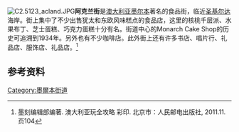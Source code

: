 [[File:C2.5123_acland.JPG|thumbnail]]'''阿克兰街'''是[[澳大利亚|澳大利亚]][[墨尔本|墨尔本]]著名的食品街，临近[[聖基爾達_(維多利亞州)|圣基尔达]]海岸。街上集中了不少出售犹太和东欧风味糕点的食品店，这里的核桃千层派、水果布丁、芝士蛋糕、巧克力蛋糕十分有名。街道中心的Monarch Cake Shop的历史可追溯到1934年。另外也有不少咖啡店。此外街上还有许多书店、唱片行、礼品店、服饰店、礼品店。<ref>墨刻编辑部编著. 澳大利亚玩全攻略 彩印. 北京市：人民邮电出版社, 2011.11. 页104</ref>

==参考资料==
{{reflist}}

[[Category:墨爾本街道|Category:墨爾本街道]]